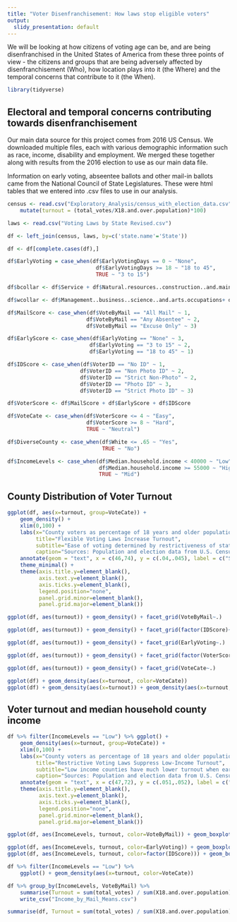---
title: "Voter Disenfranchisement: How laws stop eligible voters"
output:
  slidy_presentation: default
---


We will be looking at how citizens of voting age can be, and are being disenfranchised in the United States of America from these three points of view - the citizens and groups that are being adversely affected by disenfranchisement (Who), how location plays into it (the Where) and the temporal concerns that contribute to it (the When). 

```{r Libraries, include=FALSE}

library(tidyverse)

```

## Electoral and temporal concerns contributing towards disenfranchisement

Our main data source for this project comes from 2016 US Census.  We downloaded multiple files, each with various demographic information such as race, income, disability and employment. We merged these together along with results from the 2016 election to use as our main data file.

Information on early voting, abseentee ballots and other mail-in ballots came from the National Council of State Legislatures. These were html tables that we entered into .csv files to use in our analysis.

```{r Load Data, message=FALSE, warning=FALSE}

census <- read.csv("Exploratory_Analysis/census_with_election_data.csv") %>% 
    mutate(turnout = (total_votes/X18.and.over.population)*100)

laws <- read.csv("Voting Laws by State Revised.csv")

df <- left_join(census, laws, by=c('state.name'='State'))

df <- df[complete.cases(df),]

```

```{r New Vars message=FALSE, warning=FALSE}

df$EarlyVoting = case_when(df$EarlyVotingDays == 0 ~ "None",
                            df$EarlyVotingDays >= 18 ~ "18 to 45",
                            TRUE ~ "3 to 15")

df$bcollar <- df$Service + df$Natural.resources..construction..and.maintenance.occupations + df$Production..transportation..and.material.moving.occupations

df$wcollar <- df$Management..business..science..and.arts.occupations+ df$Sales.and.office.occupations

df$MailScore <- case_when(df$VoteByMail == "All Mail" ~ 1,
                         df$VoteByMail == "Any Absentee" ~ 2,
                         df$VoteByMail == "Excuse Only" ~ 3)

df$EarlyScore <- case_when(df$EarlyVoting == "None" ~ 3,
                          df$EarlyVoting == "3 to 15" ~ 2,
                          df$EarlyVoting == "18 to 45" ~ 1)

df$IDScore <- case_when(df$VoterID == "No ID" ~ 1,
                       df$VoterID == "Non Photo ID" ~ 2,
                       df$VoterID == "Strict Non-Photo" ~ 2,
                       df$VoterID == "Photo ID" ~ 3,
                       df$VoterID == "Strict Photo ID" ~ 3)

df$VoterScore <- df$MailScore + df$EarlyScore + df$IDScore

df$VoteCate <- case_when(df$VoterScore <= 4 ~ "Easy",
                         df$VoterScore >= 8 ~ "Hard",
                         TRUE ~ "Neutral")

df$DiverseCounty <- case_when(df$White <= .65 ~ "Yes",
                              TRUE ~ "No")

df$IncomeLevels <- case_when(df$Median.household.income < 40000 ~ "Low",
                             df$Median.household.income >= 55000 ~ "High",
                             TRUE ~ "Mid")

```


## County Distribution of Voter Turnout


```{r Graphs Overall Turnout Density}

ggplot(df, aes(x=turnout, group=VoteCate)) + 
    geom_density() +
    xlim(0,100) +
    labs(x="County voters as percentage of 18 years and older population",
         title="Flexible Voting Laws Increase Turnout",
         subtitle="Ease of voting determined by restrictiveness of state voter ID laws, number of early voting days, and mail-in or absentee ballot provisions in 2016 General Election.",
         caption="Sources: Population and election data from U.S. Census Bureau. Voting laws from National Council of State Legislatures. Excludes Alaska.") +
    annotate(geom = "text", x = c(46,74), y = c(.04,.045), label = c("Strict", "Flexible") , color="black", size=3) +
    theme_minimal() +
    theme(axis.title.y=element_blank(),
          axis.text.y=element_blank(),
          axis.ticks.y=element_blank(),
          legend.position="none",
          panel.grid.minor=element_blank(),
          panel.grid.major=element_blank())


```


```{r Graphs Draft Turnout Density eval=FALSE, include=FALSE}

ggplot(df, aes(turnout)) + geom_density() + facet_grid(VoteByMail~.) 

ggplot(df, aes(turnout)) + geom_density() + facet_grid(factor(IDScore)~.) 

ggplot(df, aes(turnout)) + geom_density() + facet_grid(EarlyVoting~.) 

ggplot(df, aes(turnout)) + geom_density() + facet_grid(factor(VoterScore)~.) 

ggplot(df, aes(turnout)) + geom_density() + facet_grid(VoteCate~.) 

ggplot(df) + geom_density(aes(x=turnout, color=VoteCate))
ggplot(df) + geom_density(aes(x=turnout)) + geom_density(aes(x=turnout, color=VoteCate))

```

## Voter turnout and median household county income


```{r Graphs Turnout and Income}

df %>% filter(IncomeLevels == "Low") %>% ggplot() + 
    geom_density(aes(x=turnout, group=VoteCate)) + 
    xlim(0,100) +
    labs(x="County voters as percentage of 18 years and older population",
         title="Restrictive Voting Laws Suppress Low-Income Turnout",
         subtitle="Low income counties have much lower turnout when early voting days and mail-in ballots are curtailed and photo IDs are required in 2016 General Election.",
         caption="Sources: Population and election data from U.S. Census Bureau. Voting laws from National Council of State Legislatures. Excludes Alaska.") +
    annotate(geom = "text", x = c(47,72), y = c(.051,.052), label = c("Strict", "Flexible") , color="black", size=3) +    theme_minimal() +
    theme(axis.title.y=element_blank(),
          axis.text.y=element_blank(),
          axis.ticks.y=element_blank(),
          legend.position="none",
          panel.grid.minor=element_blank(),
          panel.grid.major=element_blank())

```


```{r Graphs Drafts Income eval=FALSE, include=FALSE}

ggplot(df, aes(IncomeLevels, turnout, color=VoteByMail)) + geom_boxplot()

ggplot(df, aes(IncomeLevels, turnout, color=EarlyVoting)) + geom_boxplot()
ggplot(df, aes(IncomeLevels, turnout, color=factor(IDScore))) + geom_boxplot()

df %>% filter(IncomeLevels == "Low") %>% 
    ggplot() + geom_density(aes(x=turnout, color=VoteCate))

df %>% group_by(IncomeLevels, VoteByMail) %>%
    summarise(Turnout = sum(total_votes) / sum(X18.and.over.population)) %>%
    write_csv("Income_by_Mail_Means.csv")

summarise(df, Turnout = sum(total_votes) / sum(X18.and.over.population))



```

